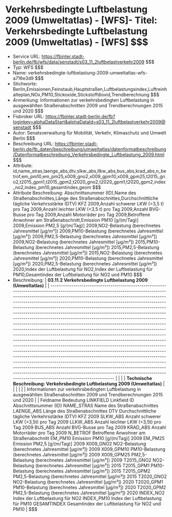 # Verkehrsbedingte Luftbelastung 2009 (Umweltatlas) - [WFS]- Titel: Verkehrsbedingte Luftbelastung 2009 (Umweltatlas) - [WFS] $$$
- Service URL: https://fbinter.stadt-berlin.de/fb/wfs/data/senstadt/s03_11_2luftbelastverkehr2009 $$$
- Typ: WFS $$$
- Name: verkehrsbedingte-luftbelastung-2009-umweltatlas-wfs-a716e3d9 $$$
- Stichworte: Berlin,Emissionen,Feinstaub,Hauptstraßen,Luftbelastungsindex,Luftreinhalteplan,NOx,PM10,Stickoxide,Stickstoffdioxid,Trendberechnung $$$
- Anmerkung: Informationen zur verkehrsbedingten Luftbelastung in ausgewählten Straßenabschnitten 2009 und Trendberechnungen 2015 und 2020 $$$
- Fisbroker URL: https://fbinter.stadt-berlin.de/fb?loginkey=alphaDataStart&alphaDataId=s03_11_2luftbelastverkehr2009@senstadt $$$
- Autor: Senatsverwaltung für Mobilität, Verkehr, Klimaschutz und Umwelt Berlin $$$
- Beschreibung URL: https://fbinter.stadt-berlin.de/fb_daten/beschreibung/umweltatlas/datenformatbeschreibung/Datenformatbeschreibung_Verkehrsbedingte_Luftbelastung_2009.html $$$
- Attribute: id,name_stras,laenge_abs,dtv,slkw_abs,llkw_abs,bus_abs,krad_abs,n_betrof,em_pm10,em_pm25,x009_gno2,x009_gpm10,x009_gpm25,t2015_gno2,t2015_gpm1,t2015_gpm2,t2020_gno2,t2020_gpm1,t2020_gpm2,index_no2,index_pm10,gesamtindex,geom $$$
- Attribute Beschreibung: Abschnittsnummer (ID),Name des Straßenabschnittes,Länge des Straßenabschnittes,Durchschnittliche tägliche Verkehrsstärke (DTV) KFZ 2009,Anzahl schwerer LKW (>3,5 t) pro Tag 2009,Anzahl leichter LKW (<3,5 t) pro Tag 2009,Anzahl BVG-Busse pro Tag 2009,Anzahl Motorräder pro Tag 2009,Betroffene Anwohner am Straßenabschnitt,Emission PM10 [g/(m/Tag)] 2009,Emission PM2,5 [g/(m/Tag)] 2009,NO2-Belastung (berechnetes Jahresmittel [µg/m³]) 2009,PM10-Belastung (berechnetes Jahresmittel [µg/m³]) 2009,PM2,5-Belastung (berechnetes Jahresmittel [µg/m³]) 2009,NO2-Belastung (berechnetes Jahresmittel [µg/m³]) 2015,PM10-Belastung (berechnetes Jahresmittel [µg/m³]) 2015,PM2,5-Belastung (berechnetes Jahresmittel [µg/m³]) 2015,NO2-Belastung (berechnetes Jahresmittel [µg/m³]) 2020,PM10-Belastung (berechnetes Jahresmittel [µg/m³]) 2020,PM2,5-Belastung (berechnetes Jahresmittel [µg/m³]) 2020,Index der Luftbelastung für NO2,Index der Luftbelastung für PM10,Gesamtindex der Luftbelastung für NO2 und PM10 $$$
- Beschreibung: | **03.11.2 Verkehrsbedingte Luftbelastung 2009 (Umweltatlas)**                                                                                                                                                                                                                                                                                                                                                                                                                                                                                                                                                                                                                                                                                                                                                                                                                                                                                                                                                                                                                                                                                                                                                                                                                                                                             |
| ----------------------------------------------------------------------------------------------------------------------------------------------------------------------------------------------------------------------------------------------------------------------------------------------------------------------------------------------------------------------------------------------------------------------------------------------------------------------------------------------------------------------------------------------------------------------------------------------------------------------------------------------------------------------------------------------------------------------------------------------------------------------------------------------------------------------------------------------------------------------------------------------------------------------------------------------------------------------------------------------------------------------------------------------------------------------------------------------------------------------------------------------------------------------------------------------------------------------------------------------------------------------------------------------------------------------------------------- |
|                                                                                                                                                                                                                                                                                                                                                                                                                                                                                                                                                                                                                                                                                                                                                                                                                                                                                                                                                                                                                                                                                                                                                                                                                                                                                                                                           |
| **Technische Beschreibung: Verkehrsbedingte Luftbelastung 2009 (Umweltatlas)**                                                                                                                                                                                                                                                                                                                                                                                                                                                                                                                                                                                                                                                                                                                                                                                                                                                                                                                                                                                                                                                                                                                                                                                                                                                            |
|                                                                                                                                                                                                                                                                                                                                                                                                                                                                                                                                                                                                                                                                                                                                                                                                                                                                                                                                                                                                                                                                                                                                                                                                                                                                                                                                           |
|                                                                                                                                                                                                                                                                                                                                                                                                                                                                                                                                                                                                                                                                                                                                                                                                                                                                                                                                                                                                                                                                                                                                                                                                                                                                                                                                           |
| Informationen zur verkehrsbedingten Luftbelastung in ausgewählten Straßenabschnitten 2009 und Trendberechnungen 2015 und 2020                                                                                                                                                                                                                                                                                                                                                                                                                                                                                                                                                                                                                                                                                                                                                                                                                                                                                                                                                                                                                                                                                                                                                                                                             |
| Feldname Bedeutung LINKFIELD Linkfield ID Abschnittsnummer (ID) NAME\_STRAS Name des Straßenabschnittes LAENGE\_ABS Länge des Straßenabschnittes DTV Durchschnittliche tägliche Verkehrsstärke (DTV) KFZ 2009 SLKW\_ABS Anzahl schwerer LKW (>3,5t) pro Tag 2009 LLKW\_ABS Anzahl leichter LKW (<3,5t) pro Tag 2009 BUS\_ABS Anzahl BVG-Busse pro Tag 2009 KRAD\_ABS Anzahl Motorräder pro Tag 2009 N\_BETROF Betroffene Anwohner am Straßenabschnitt EM\_PM10 Emission PM10 \[g/(m/Tag)\] 2009 EM\_PM25 Emission PM2,5 \[g/(m/Tag)\] 2009 X009\_GNO2 NO2-Belastung (berechnetes Jahresmittel \[µg/m³\]) 2009 X009\_GPM10 PM10-Belastung (berechnetes Jahresmittel \[µg/m³\]) 2009 X009\_GPM25 PM2,5-Belastung (berechnetes Jahresmittel \[µg/m³\]) 2009 T2015\_GNO2 NO2-Belastung (berechnetes Jahresmittel \[µg/m³\]) 2015 T2015\_GPM1 PM10-Belastung (berechnetes Jahresmittel \[µg/m³\]) 2015 T2015\_GPM2 PM2,5-Belastung (berechnetes Jahresmittel \[µg/m³\]) 2015 T2020\_GNO2 NO2-Belastung (berechnetes Jahresmittel \[µg/m³\]) 2020 T2020\_GPM1 PM10-Belastung (berechnetes Jahresmittel \[µg/m³\]) 2020 T2020\_GPM2 PM2,5-Belastung (berechnetes Jahresmittel \[µg/m³\]) 2020 INDEX\_NO2 Index der Luftbelastung für NO2 INDEX\_PM10 Index der Luftbelastung für PM10 GESAMTINDEX Gesamtindex der Luftbelastung für NO2 und PM10 | $$$
